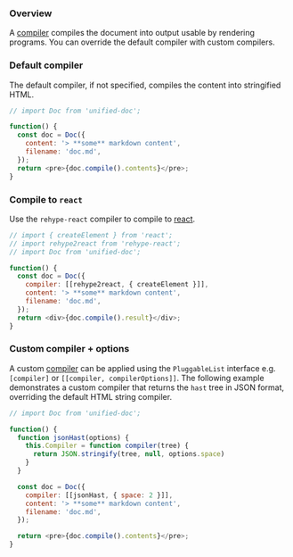 
### Overview

A [compiler][] compiles the document into output usable by rendering programs.  You can override the default compiler with custom compilers.

### Default compiler
The default compiler, if not specified, compiles the content into stringified HTML.

```js live=true
// import Doc from 'unified-doc';

function() {
  const doc = Doc({
    content: '> **some** markdown content',
    filename: 'doc.md',
  });
  return <pre>{doc.compile().contents}</pre>;
}
```

### Compile to `react`
Use the `rehype-react` compiler to compile to [react][].

```js live=true
// import { createElement } from 'react';
// import rehype2react from 'rehype-react';
// import Doc from 'unified-doc';

function() {
  const doc = Doc({
    compiler: [[rehype2react, { createElement }]],
    content: '> **some** markdown content',
    filename: 'doc.md',
  });
  return <div>{doc.compile().result}</div>;
}
```

### Custom compiler + options
A custom [compiler][] can be  applied using the `PluggableList` interface e.g. `[compiler]` or `[[compiler, compilerOptions]]`.  The following example demonstrates a custom compiler that returns the `hast` tree in JSON format, overriding the default HTML string compiler.

```js live=true
// import Doc from 'unified-doc';

function() {
  function jsonHast(options) {
    this.Compiler = function compiler(tree) {
      return JSON.stringify(tree, null, options.space)
    }
  }

  const doc = Doc({
    compiler: [[jsonHast, { space: 2 }]],
    content: '> **some** markdown content',
    filename: 'doc.md',
  });

  return <pre>{doc.compile().contents}</pre>;
}
```

<!-- Definitions -->
[compiler]: https://github.com/unifiedjs/unified#processorcompiler
[react]: https://github.com/facebook/react
